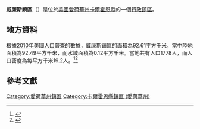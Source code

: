 {{noteTA
|G1=USState
|G2=地名
|G3=Unit
}}
{{Infobox settlement
|official_name            = 威廉斯鎮區
|native_name = Williams Township
|settlement_type          = [[行政鎮區|行政鎮區]]
|image_skyline            = 
|imagesize                = 
|image_map                = Map highlighting Williams Township, Calhoun County, Iowa.svg
|mapsize                  = 250px
|pushpin_map  =USA Iowa
|pushpin_label = 威廉斯鎮區
|pushpin_label_position   = top
|pushpin_map_caption      = 威廉斯鎮區在愛荷華州的位置
|subdivision_type         = [[世界政區索引|國家]]
|subdivision_type1        = [[美国州份|州份]]
|subdivision_type2        = [[愛荷華州行政区划|縣]]
|subdivision_name         = [[美国|美国]]
|subdivision_name1        = [[愛荷華州|愛荷華州]]
|subdivision_name2        = [[卡爾霍恩縣_(愛荷華州)|卡爾霍恩縣]]
|elevation_ft             = 1211
|elevation_m              = 369
|timezone                 = [[北美中部時區|北美中部時區]]
|area_total_km2           = 92.61
|area_land_km2            = 92.49
|area_water_km2           = 0.12
|area_total_sq_mi         = 
|area_land_sq_mi          = 
|area_water_sq_mi         = 
|population_as_of         = [[2010年美國人口普查|2010]]
|population_footnotes     = 
|population_total         = 1778
|population_density_km2   = auto
|population_density_sq_mi = auto
|utc_offset               = -6
|coordinates              = {{coord|42|31|25|N|94|51|41|W|type:city_region:US-AL_source:GNS-enwiki|display=inline,title}}
| coor_pinpoint           = 
| coordinates_footnotes   = 
|timezone_DST             = CDT
|utc_offset_DST           = -5
|postal_code_type         = [[美國郵區編號|郵區編號]]
|postal_code              = 
|area_code                = {{link-en|电话区号712|Area code 712|712}}
|blank_name = [[地名信息系统|GNIS ID]]
|blank_info = 469000
}}
'''威廉斯鎮區'''（{{lang-en|Williams Township}}）是位於[[美國|美國]][[愛荷華州|愛荷華州]][[卡爾霍恩縣_(愛荷華州)|卡爾霍恩縣]]的一個[[行政鎮區|行政鎮區]]。

== 地方資料 ==
根據[[2010年美國人口普查|2010年美國人口普查]]的數據，威廉斯鎮區的面積為92.61平方千米，當中陸地面積為92.49平方千米，而水域面積為0.12平方千米。當地共有人口1778人，而人口密度為每平方千米19.2人。<ref name="GR8">{{cite web|url=http://factfinder2.census.gov|publisher=[[美国人口调查局|美国人口调查局]]|accessdate=2011-05-14|title=American FactFinder|archive-date=2013-09-11|archive-url=https://web.archive.org/web/20130911234518/http://factfinder2.census.gov/|dead-url=no}}</ref><ref>{{cite web|url=https://www.citypopulation.de/en/usa/iowa/admin/|title=USA: Iowa (Counties and Townships) - City Population}}</ref>

== 參考文獻 ==
{{reflist}}

{{卡爾霍恩縣 (愛荷華州)}}

{{DEFAULTSORT:Williams Township}}
[[Category:愛荷華州鎮區|Category:愛荷華州鎮區]]
[[Category:卡爾霍恩縣鎮區_(愛荷華州)|Category:卡爾霍恩縣鎮區 (愛荷華州)]]

{{Iowa-geo-stub}}